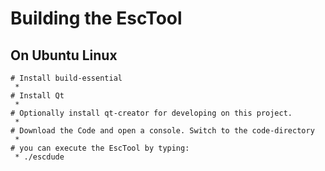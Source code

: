 =Building the EscTool=

==On Ubuntu Linux==
 # Install build-essential
  * {{{sudo apt-get install build-essential}}}
 # Install Qt
  * {{{sudo apt-get install libqt4-dev}}}
 # Optionally install qt-creator for developing on this project.
  * {{{sudo apt-get install qt-creator}}}
 # Download the Code and open a console. Switch to the code-directory
  * {{{qmake && make}}}
 # you can execute the EscTool by typing:
  * ./escdude